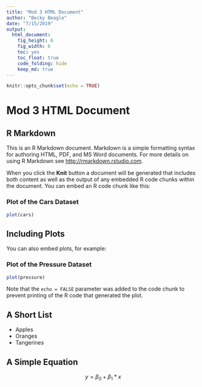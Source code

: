 ```yaml
---
title: "Mod 3 HTML Document"
author: "Becky Beagle"
date: "7/15/2019"
output: 
  html_document:
    fig_height: 6
    fig_width: 6
    toc: yes
    toc_float: true
    code_folding: hide
    keep_md: true
---
```


```r
knitr::opts_chunk$set(echo = TRUE)
```
# Mod 3 HTML Document

## R Markdown {#nextsteps .emphasized}

This is an R Markdown document. Markdown is a simple formatting syntax for authoring HTML, PDF, and MS Word documents. For more details on using R Markdown see <http://rmarkdown.rstudio.com>.

When you click the **Knit** button a document will be generated that includes both content as well as the output of any embedded R code chunks within the document. You can embed an R code chunk like this:

### Plot of the Cars Dataset

```r
plot(cars)
```

## Including Plots

You can also embed plots, for example:

### Plot of the Pressure Dataset

```r
plot(pressure)
```

Note that the `echo = FALSE` parameter was added to the code chunk to prevent printing of the R code that generated the plot.

## A Short List

* Apples
* Oranges
* Tangerines

## A Simple Equation

$$ y = \beta_0 + \beta_1*x $$